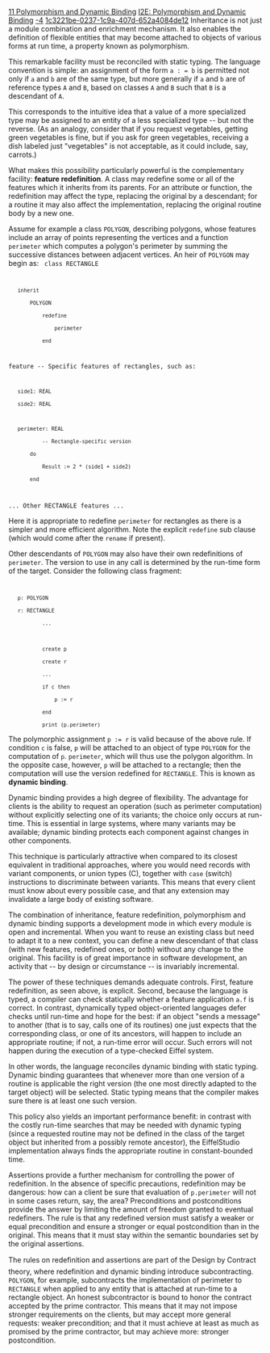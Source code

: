 [[Property:title|11 Polymorphism and Dynamic Binding]]
[[Property:link_title|I2E: Polymorphism and Dynamic Binding]]
[[Property:weight|-4]]
[[Property:uuid|1c3221be-0237-1c9a-407d-652a4084de12]]
Inheritance is not just a module combination and enrichment mechanism. It also enables the definition of flexible entities that may become attached to objects of various forms at run time, a property known as polymorphism. 

This remarkable facility must be reconciled with static typing. The language convention is simple: an assignment of the form <code>a  : = b</code> is permitted not only if <code>a</code> and <code>b</code> are of the same type, but more generally if <code>a</code> and <code>b</code> are of reference types <code>A</code> and <code>B</code>, based on classes <code>A</code> and <code>B</code> such that <code>B</code> is a descendant of <code>A</code>. 

This corresponds to the intuitive idea that a value of a more specialized type may be assigned to an entity of a less specialized type -- but not the reverse. (As an analogy, consider that if you request vegetables, getting green vegetables is fine, but if you ask for green vegetables, receiving a dish labeled just "vegetables" is not acceptable, as it could include, say, carrots.)

What makes this possibility particularly powerful is the complementary facility: '''feature redefinition'''. A class may redefine some or all of the features which it inherits from its parents. For an attribute or function, the redefinition may affect the type, replacing the original by a descendant; for a routine it may also affect the implementation, replacing the original routine body by a new one. 

Assume for example a class <code>POLYGON</code>, describing polygons, whose features include an array of points representing the vertices and a function <code>perimeter</code> which computes a polygon's perimeter by summing the successive distances between adjacent vertices. An heir of <code>POLYGON</code> may begin as: 
<code>
class RECTANGLE
    inherit
        POLYGON
            redefine
                perimeter
            end

feature -- Specific features of rectangles, such as:

    side1: REAL
    side2: REAL

    perimeter: REAL
            -- Rectangle-specific version
        do
            Result := 2 * (side1 + side2)
        end

... Other RECTANGLE features ...
</code>

Here it is appropriate to redefine <code>perimeter</code> for rectangles as there is a simpler and more efficient algorithm. Note the explicit <code>redefine</code> sub clause (which would come after the <code>rename</code> if present). 

Other descendants of <code>POLYGON</code> may also have their own redefinitions of <code>perimeter</code>. The version to use in any call is determined by the run-time form of the target. Consider the following class fragment: 
<code>
    p: POLYGON
    r: RECTANGLE
            ... 

            create p
            create r 
            ...
            if c then
                p := r
            end
            print (p.perimeter)</code>

The polymorphic assignment <code>p := r</code> is valid because of the above rule. If condition <code>c</code> is false, <code>p</code> will be attached to an object of type <code>POLYGON</code> for the computation of <code>p</code>. <code>perimeter</code>, which will thus use the polygon algorithm. In the opposite case, however, <code>p</code> will be attached to a rectangle; then the computation will use the version redefined for <code>RECTANGLE</code>. This is known as '''dynamic binding'''. 

Dynamic binding provides a high degree of flexibility. The advantage for clients is the ability to request an operation (such as perimeter computation) without explicitly selecting one of its variants; the choice only occurs at run-time. This is essential in large systems, where many variants may be available; dynamic binding protects each component against changes in other components. 

This technique is particularly attractive when compared to its closest equivalent in traditional approaches, where you would need records with variant components, or union types (C), together with <code>case</code> (switch) instructions to discriminate between variants. This means that every client must know about every possible case, and that any extension may invalidate a large body of existing software. 

The combination of inheritance, feature redefinition, polymorphism and dynamic binding supports a development mode in which every module is open and incremental. When you want to reuse an existing class but need to adapt it to a new context, you can define a new descendant of that class (with new features, redefined ones, or both) without any change to the original. This facility is of great importance in software development, an activity that -- by design or circumstance -- is invariably incremental. 

The power of these techniques demands adequate controls. First, feature redefinition, as seen above, is explicit. Second, because the language is typed, a compiler can check statically whether a feature application <code>a.f</code> is correct. In contrast, dynamically typed object-oriented languages defer checks until run-time and hope for the best: if an object "sends a message" to another (that is to say, calls one of its routines) one just expects that the corresponding class, or one of its ancestors, will happen to include an appropriate routine; if not, a run-time error will occur. Such errors will not happen during the execution of a type-checked Eiffel system. 

In other words, the language reconciles dynamic binding with static typing. Dynamic binding guarantees that whenever more than one version of a routine is applicable the right version (the one most directly adapted to the target object) will be selected. Static typing means that the compiler makes sure there is at least one such version. 

This policy also yields an important performance benefit: in contrast with the costly run-time searches that may be needed with dynamic typing (since a requested routine may not be defined in the class of the target object but inherited from a possibly remote ancestor), the EiffelStudio implementation always finds the appropriate routine in constant-bounded time. 

Assertions provide a further mechanism for controlling the power of redefinition. In the absence of specific precautions, redefinition may be dangerous: how can a client be sure that evaluation of <code>p.perimeter</code> will not in some cases return, say, the area? Preconditions and postconditions provide the answer by limiting the amount of freedom granted to eventual redefiners. The rule is that any redefined version must satisfy a weaker or equal precondition and ensure a stronger or equal postcondition than in the original. This means that it must stay within the semantic boundaries set by the original assertions. 

The rules on redefinition and assertions are part of the Design by Contract&#153; theory, where redefinition and dynamic binding introduce subcontracting. <code>POLYGON</code>, for example, subcontracts the implementation of perimeter to <code>RECTANGLE</code> when applied to any entity that is attached at run-time to a rectangle object. An honest subcontractor is bound to honor the contract accepted by the prime contractor. This means that it may not impose stronger requirements on the clients, but may accept more general requests: weaker precondition; and that it must achieve at least as much as promised by the prime contractor, but may achieve more: stronger postcondition. 




